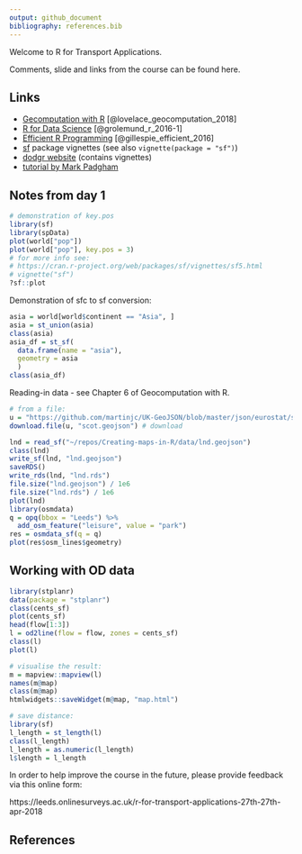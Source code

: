 ```yaml
---
output: github_document
bibliography: references.bib
---
```


Welcome to R for Transport Applications. 

Comments, slide and links from the course can be found here.

## Links

- [Gecomputation with R](http://geocompr.robinlovelace.net/) [@lovelace_geocomputation_2018]
- [R for Data Science](http://r4ds.had.co.nz/) [@grolemund_r_2016-1]
- [Efficient R Programming](https://csgillespie.github.io/efficientR/) [@gillespie_efficient_2016]
- [sf](https://cran.r-project.org/web/packages/sf/vignettes/) package vignettes (see also `vignette(package = "sf")`)
- [dodgr website](https://atfutures.github.io/dodgr/) (contains vignettes)
- [tutorial by Mark Padgham](https://github.com/mpadge/r4trans-april18/blob/master/bristol.Rmd)

## Notes from day 1

```r
# demonstration of key.pos
library(sf)
library(spData)
plot(world["pop"])
plot(world["pop"], key.pos = 3)
# for more info see:
# https://cran.r-project.org/web/packages/sf/vignettes/sf5.html
# vignette("sf")
?sf::plot
```

Demonstration of sfc to sf conversion:

```r
asia = world[world$continent == "Asia", ]
asia = st_union(asia)
class(asia)
asia_df = st_sf(
  data.frame(name = "asia"),
  geometry = asia
  )
class(asia_df)
```

Reading-in data - see Chapter 6 of Geocomputation with R.

```r
# from a file:
u = "https://github.com/martinjc/UK-GeoJSON/blob/master/json/eurostat/sco/topo_nuts2.json"
download.file(u, "scot.geojson") # download
```

```r
lnd = read_sf("~/repos/Creating-maps-in-R/data/lnd.geojson")
class(lnd)
write_sf(lnd, "lnd.geojson")
saveRDS()
write_rds(lnd, "lnd.rds")
file.size("lnd.geojson") / 1e6
file.size("lnd.rds") / 1e6
plot(lnd)
library(osmdata)
q = opq(bbox = "Leeds") %>% 
  add_osm_feature("leisure", value = "park")
res = osmdata_sf(q = q)
plot(res$osm_lines$geometry)
```

## Working with OD data



```r
library(stplanr)
data(package = "stplanr")
class(cents_sf)
plot(cents_sf)
head(flow[1:3])
l = od2line(flow = flow, zones = cents_sf)
class(l)
plot(l)

# visualise the result:
m = mapview::mapview(l)
names(m@map)
class(m@map)
htmlwidgets::saveWidget(m@map, "map.html")

# save distance:
library(sf)
l_length = st_length(l)
class(l_length)
l_length = as.numeric(l_length)
l$length = l_length
```


In order to help improve the course in the future, please provide feedback via this online form:

https://leeds.onlinesurveys.ac.uk/r-for-transport-applications-27th-27th-apr-2018

## References
